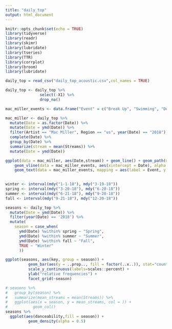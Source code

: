 ---
title: "daily_top"
output: html_document
---

```{r setup, include=FALSE}
knitr::opts_chunk$set(echo = TRUE)
library(tidyverse)
library(readr)
library(skimr)
library(lubridate)
library(tseries)
library(TTR)
library(corrplot)
library(broom)
library(lubridate)
```

```{r}
daily_top = read_csv("daily_top_acoustic.csv",col_names = TRUE)
```

```{r}
daily_top <- daily_top %>%
               select(-X1) %>%
               drop_na()
```


```{r}
mac_miller_events <- data.frame("Event" = c("Break Up", "Swimming", "Death"),"Date" = c(mdy("5-10-18"),mdy("8-3-18"),mdy("9-7-18")))
```
```{r}
mac_miller <- daily_top %>%
  mutate(Date = as.factor(Date)) %>%
  mutate(Date = ymd(Date)) %>%
  filter(Artist == "Mac Miller", Region == "us", year(Date) == "2018") %>%
  complete(Date) %>%
  group_by(Date) %>%
  summarize(stream = mean(Streams)) %>%
  mutate(Date = ymd(Date))
```
```{r warning=FALSE}
ggplot(data = mac_miller, aes(Date,stream)) + geom_line() + geom_path(na.rm = TRUE) + 
    geom_vline(data = mac_miller_events, aes(xintercept = Date), alpha = 0.4) + 
    geom_text(data = mac_miller_events, mapping = aes(label = Event, y = 0), angle = -10, hjust = 1,alpha = 0.9)
  
```

```{r}
winter <- interval(mdy("1-1-18"), mdy("3-19-18")) 
spring <- interval(mdy("3-20-18"), mdy("6-20-18"))
summer <- interval(mdy("6-21-18"), mdy("9-20-18"))
fall <- interval(mdy("9-21-18"), mdy("12-20-18"))

seasons <- daily_top %>%
  mutate(Date = ymd(Date)) %>% 
  filter(year(Date) == '2018') %>% 
  mutate(
    season = case_when(
      ymd(Date) %within% spring ~ "Spring",
      ymd(Date) %within% summer ~ "Summer",
      ymd(Date) %within% fall ~ "Fall",
      TRUE ~ "Winter"
      )) 
```

```{r}

ggplot(seasons, aes(key, group = season)) + 
          geom_bar(aes(y = ..prop.., fill = factor(..x..)), stat="count") + 
          scale_y_continuous(labels=scales::percent) +
          ylab("relative frequencies") +
          facet_grid(~season)
```
```{r}
# seasons %>%
#   group_by(season) %>%
#   summarize(mean_streams = mean(Streams)) %>%
#   ggplot(aes(x = season, y = mean_streams, col = )) +
#           geom_col()
seasons %>%
  ggplot(aes(danceability,fill = season)) +
          geom_density(alpha = 0.5)
```
